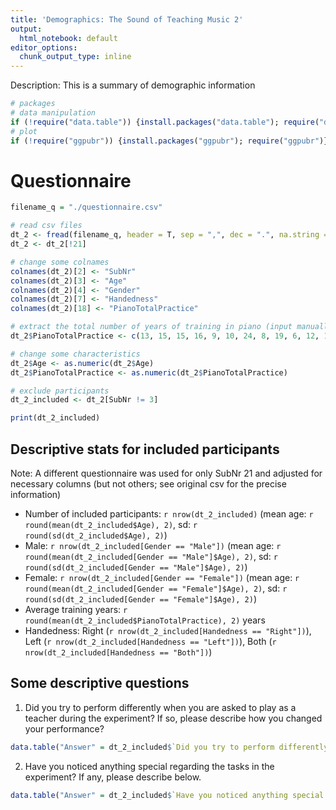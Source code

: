```yaml
---
title: 'Demographics: The Sound of Teaching Music 2'
output:
  html_notebook: default
editor_options: 
  chunk_output_type: inline
---
```


Description: This is a summary of demographic information

```r
# packages
# data manipulation
if (!require("data.table")) {install.packages("data.table"); require("data.table")}
# plot
if (!require("ggpubr")) {install.packages("ggpubr"); require("ggpubr")}
```

# Questionnaire

```r
filename_q = "./questionnaire.csv"
```

```r
# read csv files
dt_2 <- fread(filename_q, header = T, sep = ",", dec = ".", na.string = "NA")
dt_2 <- dt_2[!21]

# change some colnames
colnames(dt_2)[2] <- "SubNr"
colnames(dt_2)[3] <- "Age"
colnames(dt_2)[4] <- "Gender"
colnames(dt_2)[7] <- "Handedness"
colnames(dt_2)[18] <- "PianoTotalPractice"

# extract the total number of years of training in piano (input manually based on the original csv file)
dt_2$PianoTotalPractice <- c(13, 15, 15, 16, 9, 10, 24, 8, 19, 6, 12, 10, 21, 23, 15, 22, 22, 24, 17, 15, 12)

# change some characteristics
dt_2$Age <- as.numeric(dt_2$Age)
dt_2$PianoTotalPractice <- as.numeric(dt_2$PianoTotalPractice)

# exclude participants
dt_2_included <- dt_2[SubNr != 3]

print(dt_2_included)
```

## Descriptive stats for included participants
Note: A different questionnaire was used for only SubNr 21 and adjusted for necessary columns (but not others; see original csv for the precise information)

- Number of included participants: `r nrow(dt_2_included)` (mean age: `r round(mean(dt_2_included$Age), 2)`, sd: `r round(sd(dt_2_included$Age), 2)`)
- Male: `r nrow(dt_2_included[Gender == "Male"])` (mean age: `r round(mean(dt_2_included[Gender == "Male"]$Age), 2)`, sd: `r round(sd(dt_2_included[Gender == "Male"]$Age), 2)`)
- Female: `r nrow(dt_2_included[Gender == "Female"])` (mean age: `r round(mean(dt_2_included[Gender == "Female"]$Age), 2)`, sd: `r round(sd(dt_2_included[Gender == "Female"]$Age), 2)`)
- Average training years: `r round(mean(dt_2_included$PianoTotalPractice), 2)` years
- Handedness: Right (`r nrow(dt_2_included[Handedness == "Right"])`), Left (`r nrow(dt_2_included[Handedness == "Left"])`), Both (`r nrow(dt_2_included[Handedness == "Both"])`)

## Some descriptive questions
1. Did you try to perform differently when you are asked to play as a teacher during the experiment? If so, please describe how you changed your performance?

```r
data.table("Answer" = dt_2_included$`Did you try to perform differently when you are asked to play as a teacher during the experiment? If so, please describe how you changed your performance?`)
```

2. Have you noticed anything special regarding the tasks in the experiment? If any, please describe below.

```r
data.table("Answer" = dt_2_included$`Have you noticed anything special regarding the tasks in the experiment? If any, please describe below.`)
```
